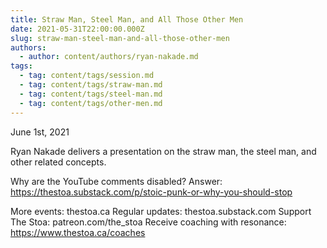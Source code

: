```yaml
---
title: Straw Man, Steel Man, and All Those Other Men
date: 2021-05-31T22:00:00.000Z
slug: straw-man-steel-man-and-all-those-other-men
authors:
  - author: content/authors/ryan-nakade.md
tags:
  - tag: content/tags/session.md
  - tag: content/tags/straw-man.md
  - tag: content/tags/steel-man.md
  - tag: content/tags/other-men.md
---
```


June 1st, 2021

Ryan Nakade delivers a presentation on the straw man, the steel man, and other related concepts.

Why are the YouTube comments disabled? Answer: https://thestoa.substack.com/p/stoic-punk-or-why-you-should-stop

More events: thestoa.ca
Regular updates: thestoa.substack.com
Support The Stoa: patreon.com/the_stoa
Receive coaching with resonance: https://www.thestoa.ca/coaches
